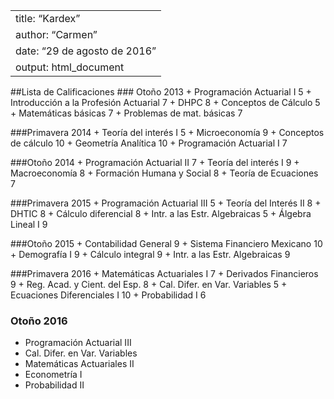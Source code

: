 ---
title: "Kardex"
author: "Carmen"
date: "29 de agosto de 2016"
output: html_document
 ---
##Lista de Calificaciones
### Otoño 2013
+ Programación Actuarial I  5
+ Introducción a la Profesión Actuarial 7
+ DHPC 8
+ Conceptos de Cálculo 5
+ Matemáticas básicas  7
+ Problemas de mat. básicas 7

###Primavera 2014
+ Teoría del interés I 5
+ Microeconomía 9
+ Conceptos de cálculo 10
+ Geometría Analítica  10
+ Programación Actuarial I 7

###Otoño 2014
+ Programación Actuarial II 7
+ Teoría del interés I 9
+ Macroeconomía 8
+ Formación Humana y Social 8
+ Teoría de Ecuaciones 7

###Primavera 2015
+ Programación Actuarial III 5
+ Teoría del Interés II 8
+ DHTIC 8
+ Cálculo diferencial 8
+ Intr. a las Estr. Algebraicas 5
+ Álgebra Lineal I 9

###Otoño 2015
+ Contabilidad General 9
+ Sistema Financiero Mexicano 10
+ Demografía I 9
+ Cálculo integral 9
+ Intr. a las Estr. Algebraicas 9

###Primavera 2016
+ Matemáticas Actuariales I 7
+ Derivados Financieros     9
+ Reg. Acad. y Cient. del Esp. 8
+ Cal. Difer. en Var. Variables 5
+ Ecuaciones Diferenciales I   10
+ Probabilidad I 6

### Otoño 2016
+ Programación Actuarial III
+ Cal. Difer. en Var. Variables
+ Matemáticas Actuariales II
+ Econometría I
+ Probabilidad II